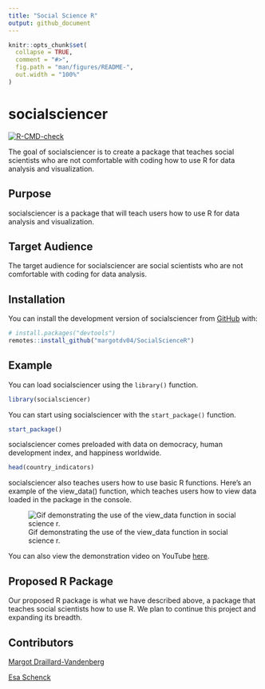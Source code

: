 ```yaml
---
title: "Social Science R"
output: github_document
---
```


<!-- README.md is generated from README.Rmd. Please edit that file -->

```r
knitr::opts_chunk$set(
  collapse = TRUE,
  comment = "#>",
  fig.path = "man/figures/README-",
  out.width = "100%"
)
```

# socialsciencer

<!-- badges: start -->

[![R-CMD-check](https://github.com/margotdv04/socialsciencer/actions/workflows/R-CMD-check.yaml/badge.svg)](https://github.com/margotdv04/socialsciencer/actions/workflows/R-CMD-check.yaml)
<!-- badges: end -->

The goal of socialsciencer is to create a package that teaches social scientists who are not comfortable with coding how to use R for data analysis and visualization.

## Purpose

socialsciencer is a package that will teach users how to use R for data analysis and visualization.

## Target Audience

The target audience for socialsciencer are social scientists who are not comfortable with coding for data analysis.

## Installation

You can install the development version of socialsciencer from [GitHub](https://github.com/) with:

``` r
# install.packages("devtools")
remotes::install_github("margotdv04/SocialScienceR")
```

## Example

You can load socialsciencer using the `library()` function.

```r
library(socialsciencer)
```

You can start using socialsciencer with the `start_package()` function. 

```r
start_package()
```



socialsciencer comes preloaded with data on democracy, human development index, and happiness worldwide.

```r
head(country_indicators)
```

socialsciencer also teaches users how to use basic R functions. Here's an example of the view_data() function, which teaches users how to view data loaded in the package in the console.

![Gif demonstrating the use of the view_data function in social science r.](images/view_data.gif)

You can also view the demonstration video on YouTube [here](https://www.youtube.com/embed/L7CdsK5cb5E/0.jpg).

## Proposed R Package

Our proposed R package is what we have described above, a package that teaches social scientists how to use R. We plan to continue this project and expanding its breadth.

## Contributors

[Margot Draillard-Vandenberg](https://github.com/margotdv04)

[Esa Schenck](https://github.com/esaschenck)
